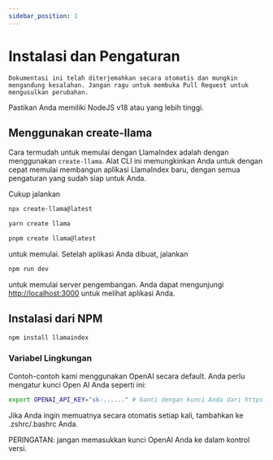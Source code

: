 ```yaml
---
sidebar_position: 1
---
```



# Instalasi dan Pengaturan

```Dokumentasi ini telah diterjemahkan secara otomatis dan mungkin mengandung kesalahan. Jangan ragu untuk membuka Pull Request untuk mengusulkan perubahan.```


Pastikan Anda memiliki NodeJS v18 atau yang lebih tinggi.


## Menggunakan create-llama

Cara termudah untuk memulai dengan LlamaIndex adalah dengan menggunakan `create-llama`. Alat CLI ini memungkinkan Anda untuk dengan cepat memulai membangun aplikasi LlamaIndex baru, dengan semua pengaturan yang sudah siap untuk Anda.

Cukup jalankan

<Tabs>
<TabItem value="1" label="npm" default>

```bash
npx create-llama@latest
```

</TabItem>
<TabItem value="2" label="Yarn">

```bash
yarn create llama
```

</TabItem>
<TabItem value="3" label="pnpm">

```bash
pnpm create llama@latest
```

</TabItem>
</Tabs>

untuk memulai. Setelah aplikasi Anda dibuat, jalankan

```bash npm2yarn
npm run dev
```

untuk memulai server pengembangan. Anda dapat mengunjungi [http://localhost:3000](http://localhost:3000) untuk melihat aplikasi Anda.
## Instalasi dari NPM

```bash npm2yarn
npm install llamaindex
```


### Variabel Lingkungan

Contoh-contoh kami menggunakan OpenAI secara default. Anda perlu mengatur kunci Open AI Anda seperti ini:

```bash
export OPENAI_API_KEY="sk-......" # Ganti dengan kunci Anda dari https://platform.openai.com/account/api-keys
```

Jika Anda ingin memuatnya secara otomatis setiap kali, tambahkan ke .zshrc/.bashrc Anda.

PERINGATAN: jangan memasukkan kunci OpenAI Anda ke dalam kontrol versi.

